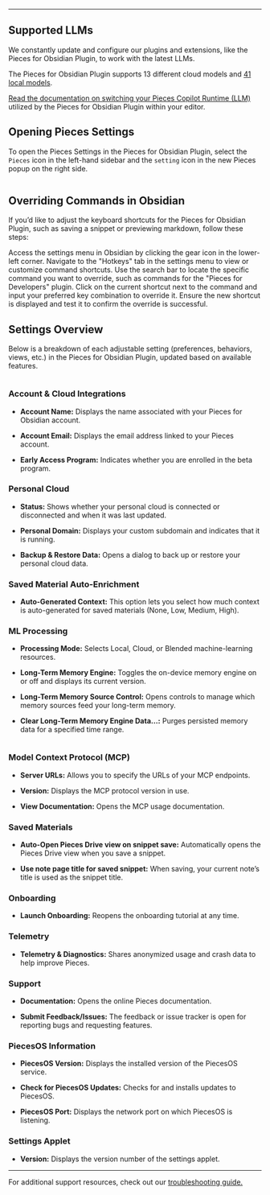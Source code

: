 ***

## Supported LLMs

We constantly update and configure our plugins and extensions, like the Pieces for Obsidian Plugin, to work with the latest LLMs.

The Pieces for Obsidian Plugin supports 13 different cloud models and [41 local models](https://docs.pieces.app/products/large-language-models).

[Read the documentation on switching your Pieces Copilot Runtime (LLM)](https://docs.pieces.app/products/obsidian/copilot/llm-settings#how-to-configure-your-llm-runtime) utilized by the Pieces for Obsidian Plugin within your editor.

## Opening Pieces Settings

To open the Pieces Settings in the Pieces for Obsidian Plugin, select the `Pieces` icon in the left-hand sidebar and the `setting` icon in the new Pieces popup on the right side.

<Image src="https://storage.googleapis.com/hashnode_product_documentation_assets/obsidian_plugin_assets/configuration/open_settings.gif" alt="" align="center" fullwidth="true" />

## Overriding Commands in Obsidian

If you’d like to adjust the keyboard shortcuts for the Pieces for Obsidian Plugin, such as saving a snippet or previewing markdown, follow these steps:

<Steps>
  <Step title="Open Settings">
    Access the settings menu in Obsidian by clicking the gear icon in the lower-left corner.
  </Step>

  <Step title="Go to Hotkeys">
    Navigate to the "Hotkeys" tab in the settings menu to view or customize command shortcuts.
  </Step>

  <Step title="Find the Command">
    Use the search bar to locate the specific command you want to override, such as commands for the "Pieces for Developers" plugin.
  </Step>

  <Step title="Customize the Shortcut">
    Click on the current shortcut next to the command and input your preferred key combination to override it.
  </Step>

  <Step title="Save Changes">
    Ensure the new shortcut is displayed and test it to confirm the override is successful.
  </Step>
</Steps>

## Settings Overview

Below is a breakdown of each adjustable setting (preferences, behaviors, views, etc.) in the Pieces for Obsidian Plugin, updated based on available features.

<Image src="https://storage.googleapis.com/hashnode_product_documentation_assets/obsidian_plugin_assets/configuration/general_overview_obsid.png" alt="" align="center" fullwidth="false" />

### Account & Cloud Integrations

* **Account Name:** Displays the name associated with your Pieces for Obsidian account.

* **Account Email:** Displays the email address linked to your Pieces account.

* **Early Access Program:** Indicates whether you are enrolled in the beta program.

### Personal Cloud

* **Status:** Shows whether your personal cloud is connected or disconnected and when it was last updated.

* **Personal Domain:** Displays your custom subdomain and indicates that it is running.

* **Backup & Restore Data:** Opens a dialog to back up or restore your personal cloud data.

### Saved Material Auto-Enrichment

* **Auto-Generated Context:** This option lets you select how much context is auto-generated for saved materials (None, Low, Medium, High).

### ML Processing

* **Processing Mode:** Selects Local, Cloud, or Blended machine-learning resources.

* **Long-Term Memory Engine:** Toggles the on-device memory engine on or off and displays its current version.

* **Long-Term Memory Source Control:** Opens controls to manage which memory sources feed your long-term memory.

* **Clear Long-Term Memory Engine Data…:** Purges persisted memory data for a specified time range.

<Image src="https://storage.googleapis.com/hashnode_product_documentation_assets/obsidian_plugin_assets/configuration/ml_mode.png" alt="" align="center" fullwidth="false" />

### Model Context Protocol (MCP)

* **Server URLs:** Allows you to specify the URLs of your MCP endpoints.

* **Version:** Displays the MCP protocol version in use.

* **View Documentation:** Opens the MCP usage documentation.

### Saved Materials

* **Auto-Open Pieces Drive view on snippet save:** Automatically opens the Pieces Drive view when you save a snippet.

* **Use note page title for saved snippet:** When saving, your current note’s title is used as the snippet title.

### Onboarding

* **Launch Onboarding:** Reopens the onboarding tutorial at any time.

### Telemetry

* **Telemetry & Diagnostics:** Shares anonymized usage and crash data to help improve Pieces.

### Support

* **Documentation:** Opens the online Pieces documentation.

* **Submit Feedback/Issues:** The feedback or issue tracker is open for reporting bugs and requesting features.

### PiecesOS Information

* **PiecesOS Version:** Displays the installed version of the PiecesOS service.

* **Check for PiecesOS Updates:** Checks for and installs updates to PiecesOS.

* **PiecesOS Port:** Displays the network port on which PiecesOS is listening.

### Settings Applet

* **Version:** Displays the version number of the settings applet.

***

For additional support resources, check out our [troubleshooting guide.](https://docs.pieces.app/products/obsidian/troubleshooting)
